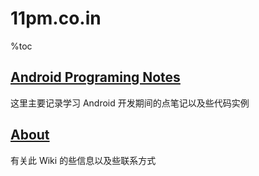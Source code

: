= 11pm.co.in =

%toc

== [[notes/index|Android Programing Notes]] == 

这里主要记录学习 Android 开发期间的点笔记以及些代码实例

== [[about|About]] ==

有关此 Wiki 的些信息以及些联系方式

